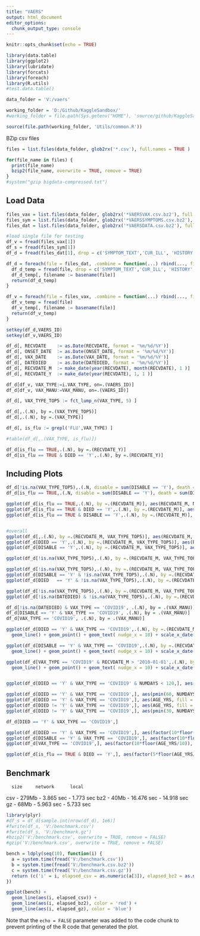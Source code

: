 ---
title: "VAERS"
output: html_document
editor_options: 
  chunk_output_type: console
---

```{r setup, include=FALSE}
knitr::opts_chunk$set(echo = TRUE)

library(data.table)
library(ggplot2)
library(lubridate)
library(forcats)
library(foreach)
library(R.utils)
#test.data.table()

data_folder = 'V:/vaers'

working_folder = 'D:/Github/KaggleSandbox/'
#working_folder = file.path(Sys.getenv("HOME"), 'source/github/KaggleSandbox/')

source(file.path(working_folder, 'Utils/common.R'))

```

BZip csv files

```{r bzip_files, eval = FALSE}
files = list.files(data_folder, glob2rx('*.csv'), full.names = TRUE )

for(file_name in files) {
  print(file_name)
  bzip2(file_name, overwrite = TRUE, remove = TRUE)
}
#system("gzip bigdata-compressed.txt")
```

## Load Data

```{r load_data}
files_vax = list.files(data_folder, glob2rx('*VAERSVAX.csv.bz2'), full.names = TRUE)
files_sym = list.files(data_folder, glob2rx('*VAERSSYMPTOMS.csv.bz2'), full.names = TRUE)
files_dat = list.files(data_folder, glob2rx('*VAERSDATA.csv.bz2'), full.names = TRUE)

#load single file for testing
df_v = fread(files_vax[1])
df_s = fread(files_sym[1])
df_d = fread(files_dat[1], drop = c('SYMPTOM_TEXT','CUR_ILL', 'HISTORY', 'ALLERGIES') )

df_d = foreach(file = files_dat, .combine = function(...) rbind(..., fill = TRUE, use.names = TRUE) ) %do% {
  df_d_temp = fread(file, drop = c('SYMPTOM_TEXT','CUR_ILL', 'HISTORY', 'ALLERGIES') )
  df_d_temp[, filename := basename(file)]
  return(df_d_temp)
}

df_v = foreach(file = files_vax, .combine = function(...) rbind(..., fill = TRUE, use.names = TRUE) ) %do% {
  df_v_temp = fread(file)
  df_v_temp[, filename := basename(file)]
  return(df_v_temp)
}

setkey(df_d,VAERS_ID)
setkey(df_v,VAERS_ID)

df_d[, RECVDATE    := as.Date(RECVDATE, format = '%m/%d/%Y')]
df_d[, ONSET_DATE  := as.Date(ONSET_DATE, format = '%m/%d/%Y')]
df_d[, VAX_DATE    := as.Date(VAX_DATE, format = '%m/%d/%Y')]
df_d[, DATEDIED    := as.Date(DATEDIED, format = '%m/%d/%Y')]
df_d[, RECVDATE_M  := make_date(year(RECVDATE), month(RECVDATE), 1 )]
df_d[, RECVDATE_Y  := make_date(year(RECVDATE), 1, 1 )]

df_d[df_v, VAX_TYPE:=i.VAX_TYPE, on=.(VAERS_ID)]
df_d[df_v, VAX_MANU:=VAX_MANU, on=.(VAERS_ID)]

df_d[, VAX_TYPE_TOP5 := fct_lump_n(VAX_TYPE, 5) ]

df_d[,.(.N), by =.(VAX_TYPE_TOP5)]
df_d[,.(.N), by =.(VAX_TYPE)]

df_d[, is_flu := grepl('FLU',VAX_TYPE) ]

#table(df_d[,.(VAX_TYPE, is_flu)])

df_d[is_flu == TRUE,.(.N), by =.(RECVDATE_Y)]
df_d[is_flu == TRUE & DIED == 'Y',.(.N), by =.(RECVDATE_Y)]
```

## Including Plots

```{r plots, echo=FALSE}

df_d[!is.na(VAX_TYPE_TOP5),.(.N, disable = sum(DISABLE == 'Y'), death = sum(DIED == 'Y')), by =.(VAX_TYPE_TOP5)]
df_d[is_flu == TRUE,.(.N, disable = sum(DISABLE == 'Y'), death = sum(DIED == 'Y'))]

ggplot(df_d[is_flu == TRUE,.(.N), by =.(RECVDATE_M)], aes(RECVDATE_M, N)) + geom_line()
ggplot(df_d[is_flu == TRUE & DIED == 'Y',.(.N), by =.(RECVDATE_M)], aes(RECVDATE_M, N)) + geom_line()
ggplot(df_d[is_flu == TRUE & DISABLE == 'Y',.(.N), by =.(RECVDATE_M)], aes(RECVDATE_M, N)) + geom_line()


#overall
ggplot(df_d[,.(.N), by =.(RECVDATE_M, VAX_TYPE_TOP5)], aes(RECVDATE_M, N, group = VAX_TYPE_TOP5, fill = VAX_TYPE_TOP5)) + geom_area()
ggplot(df_d[DIED == 'Y',.(.N), by =.(RECVDATE_M, VAX_TYPE_TOP5)], aes(RECVDATE_M, N, group = VAX_TYPE_TOP5, fill = VAX_TYPE_TOP5)) + geom_area()
ggplot(df_d[DISABLE == 'Y',.(.N), by =.(RECVDATE_M, VAX_TYPE_TOP5)], aes(RECVDATE_M, N, group = VAX_TYPE_TOP5, fill = VAX_TYPE_TOP5)) + geom_area()

ggplot(df_d[!is.na(VAX_TYPE_TOP5),.(.N), by =.(RECVDATE_M, VAX_TYPE_TOP5)][order(RECVDATE_M)], aes(RECVDATE_M, N, group = VAX_TYPE_TOP5, color = VAX_TYPE_TOP5)) + geom_line() + facet_wrap(~VAX_TYPE_TOP5, scales = 'free')

ggplot(df_d[!is.na(VAX_TYPE_TOP5),.(.N), by =.(RECVDATE_M, VAX_TYPE_TOP5)], aes(RECVDATE_M, N, group = VAX_TYPE_TOP5, color = VAX_TYPE_TOP5)) + geom_line() + facet_wrap(~VAX_TYPE_TOP5, scales = 'free')
ggplot(df_d[DISABLE == 'Y' & !is.na(VAX_TYPE_TOP5),.(.N), by =.(RECVDATE_M, VAX_TYPE_TOP5)], aes(RECVDATE_M, N, group = VAX_TYPE_TOP5, color = VAX_TYPE_TOP5)) + geom_line()+ facet_wrap(~VAX_TYPE_TOP5, scales = 'free')
ggplot(df_d[DIED   == 'Y' & !is.na(VAX_TYPE_TOP5),.(.N), by =.(RECVDATE_M, VAX_TYPE_TOP5)], aes(RECVDATE_M, N, group = VAX_TYPE_TOP5, color = VAX_TYPE_TOP5)) + geom_line()+ facet_wrap(~VAX_TYPE_TOP5, scales = 'free')

ggplot(df_d[!is.na(VAX_TYPE_TOP5),.(.N), by =.(RECVDATE_M, VAX_TYPE_TOP5)], aes(RECVDATE_M, N, group = VAX_TYPE_TOP5, color = VAX_TYPE_TOP5)) + geom_line()
ggplot(df_d[!is.na(DATEDIED) & !is.na(VAX_TYPE_TOP5),.(.N), by =.(RECVDATE_M, VAX_TYPE_TOP5)], aes(RECVDATE_M, N, group = VAX_TYPE_TOP5, color = VAX_TYPE_TOP5)) + geom_line()

df_d[!is.na(DATEDIED) & VAX_TYPE == 'COVID19', .(.N), by = .(VAX_MANU)]
df_d[DISABLE == 'Y' & VAX_TYPE == 'COVID19', .(.N), by = .(VAX_MANU)]
df_d[VAX_TYPE == 'COVID19', .(.N), by = .(VAX_MANU)]

ggplot(df_d[DIED == 'Y' & VAX_TYPE == 'COVID19',.(.N), by =.(RECVDATE_M, VAX_MANU)], aes(RECVDATE_M, N, group = VAX_MANU, color = VAX_MANU, label = sprintf('%d', N) )) + 
  geom_line() + geom_point() + geom_text( nudge_x = 10) + scale_x_date(date_breaks = "1 month", date_labels = "%b %y")

ggplot(df_d[DISABLE == 'Y' & VAX_TYPE == 'COVID19',.(.N), by =.(RECVDATE_M, VAX_MANU)], aes(RECVDATE_M, N, group = VAX_MANU, color = VAX_MANU, label = sprintf('%d', N) )) + 
  geom_line() + geom_point() + geom_text( nudge_x = 10) + scale_x_date(date_breaks = "1 month", date_labels = "%b %y")

ggplot(df_d[VAX_TYPE == 'COVID19' & RECVDATE_M > '2010-01-01',.(.N), by =.(RECVDATE_M, VAX_MANU)], aes(RECVDATE_M, N, group = VAX_MANU, color = VAX_MANU, label = sprintf('%d', N) )) + 
  geom_line() + geom_point() + geom_text( nudge_x = 10) + scale_x_date(date_breaks = "1 month", date_labels = "%b %y")


ggplot(df_d[DIED == 'Y' & VAX_TYPE == 'COVID19' & NUMDAYS < 120,], aes(RECVDATE_M, NUMDAYS, fill = VAX_MANU)) +  geom_jitter(alpha = 0.5) + facet_wrap(~VAX_MANU)

ggplot(df_d[DIED == 'Y' & VAX_TYPE == 'COVID19',], aes(pmin(60, NUMDAYS), fill = VAX_MANU)) +  geom_density(adjust = 0.5,alpha = 0.5) + facet_wrap(~VAX_MANU)
ggplot(df_d[DIED == 'Y' & VAX_TYPE == 'COVID19',], aes(AGE_YRS, fill = VAX_MANU)) +  geom_density(adjust = 0.5,alpha = 0.5) + facet_wrap(~VAX_MANU)
ggplot(df_d[DIED != 'Y' & VAX_TYPE == 'COVID19',], aes(AGE_YRS, fill = VAX_MANU)) +  geom_density(adjust = 0.5,alpha = 0.5) + facet_wrap(~VAX_MANU)
ggplot(df_d[DIED != 'Y' & VAX_TYPE == 'COVID19',], aes(pmin(30, NUMDAYS), fill = VAX_MANU)) +  geom_density(adjust = 1.0,alpha = 0.5) + facet_wrap(~VAX_MANU)

df_d[DIED == 'Y' & VAX_TYPE == 'COVID19',]

ggplot(df_d[DIED == 'Y' & VAX_TYPE == 'COVID19',], aes(factor(10*floor(AGE_YRS/10)), fill = VAX_MANU)) +  geom_bar() + facet_grid(~VAX_MANU)
ggplot(df_d[DISABLE == 'Y' & VAX_TYPE == 'COVID19',], aes(factor(10*floor(AGE_YRS/10)), fill = VAX_MANU)) +  geom_bar() + facet_grid(~VAX_MANU)
ggplot(df_d[VAX_TYPE == 'COVID19',], aes(factor(10*floor(AGE_YRS/10)), fill = VAX_MANU)) +  geom_bar() + facet_grid(~VAX_MANU)

ggplot(df_d[is_flu == TRUE & DIED == 'Y',], aes(factor(5*floor(AGE_YRS/5)))) +  geom_bar()

```

## Benchmark
      size     network      local 
csv - 279Mb -  3.865 sec -  1.773 sec
bz2 -  40Mb - 16.476 sec - 14.918 sec
gz  -  68Mb -  5.963 sec -  5.733 sec
```{r benchmark_zip_files, echo=FALSE}
library(plyr)
#df_s = df_d[sample.int(nrow(df_d), 1e6)]
#fwrite(df_s, 'V:/benchmark.csv')
#fwrite(df_s, 'V:/benchmark.gz')
#bzip2('V:/benchmark.csv', overwrite = TRUE, remove = FALSE)
#gzip('V:/benchmark.csv', overwrite = TRUE, remove = FALSE)

bench = ldply(seq(10), function(i) {
  a = system.time(fread('V:/benchmark.csv'))
  b = system.time(fread('V:/benchmark.csv.bz2'))
  c = system.time(fread('V:/benchmark.csv.gz'))
  return (c('i' = i, elapsed_csv = as.numeric(a[3]), elapsed_bz2 = as.numeric(b[3]),  elapsed_gz = as.numeric(c[3]) ))
})

ggplot(bench) + 
  geom_line(aes(i, elapsed_csv)) + 
  geom_line(aes(i, elapsed_bz2), color = 'red') + 
  geom_line(aes(i, elapsed_gz), color = 'blue')
```

Note that the `echo = FALSE` parameter was added to the code chunk to prevent printing of the R code that generated the plot.
